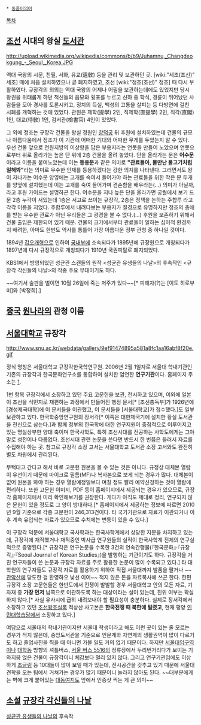  * [[동음이의어]]

[[목차]]

== [[조선]] 시대의 왕실 [[도서관]] ==

http://upload.wikimedia.org/wikipedia/commons/b/b9/Juhamnu,_Changdeokgung_-_Seoul,_Korea.JPG

역대 국왕의 시문, 친필, 서화, 유교(遺敎) 등을 관리 및 보관하던 곳. [wiki:"세조(조선)" 세조] 때에 처음 설치하였으나 곧 폐지하였고, 조선 [wiki:"정조(조선)" 정조] 때 다시 부활하였다. 규장각의 의의는 역대 국왕의 어제나 어필을 보관하는데에도 있었지만 당시 왕권을 위태롭게 하던 척신들의 음모와 횡포를 누르고 신하 중 학식, 경륜이 뛰어났던 사람들을 모아 경사를 토론시키고, 정치의 득실, 백성의 고통을 살피는 등 다방면에 걸친 시폐를 개혁하는 것에 있었다. 관원은 제학(提學) 2인, 직제학(直提學) 2인, 직각(直閣) 1인, 대교(待敎) 1인, 검서관(檢書官) 4인이 있었다. 

그 외에 정조는 규장각 건물을 왕실 정원인 [[창덕궁]] 뒤 후원에 설치하였는데 건물의 규모나 아름다움에서 정조가 이 기관에 어떠한 기대와 어떠한 무게를 두었는지 알 수 있다. 우선 건물 앞으로 천원지방의 이상향을 담은 부용지라는 연못을 만들어 노았으며 연못으로부터 위로 올라가는 높은 단 위에 2층 건물을 올려 놓았다. 단을 올라가는 문은 '''어수문'''이라고 이름을 붙여노았는데 이는 '''등용문'''과 같은 의미로 '''"관료들아, 물만난 물고기처럼 일해봐"'''라는 의미로 우수한 인재를 등용하겠다는 강한 의지를 나타낸다. 그러면서도 왕이 자나가는 어수문 양옆에는 고개를 숙여서 들어가야 하는 관료들을 위한 작은 문 두개를 양옆에 설치했는데 이는 고개를 숙여 들어가며 겸손함을 배우라는(...) 의미가 아닐까, 라고 후원 가이드는 설명하곤 한다. 어수문을 지나 높은 단을 올라가면 궁궐에서 보기 드문 2층 누각이 서있는데 1층은 서고로 쓰이는 규장각, 2층은 정책을 논하는 주합루 라고 각각 이름을 지었다. 주합루에서 내려다보는 부용지가 절경으로 유명하지만 정조의 총애를 받는 우수한 관료가 아닌 우리들은 그 광경을 볼 수 없다.(...) 후원을 보존하기 위해서 건물 출입은 제한되어 있기 때문. 건물의 크기에서부터 관료들이 일하는 심미적 환경까지 배려한, 아마도 한반도 역사를 통틀어 가장 아름다운 정부 관청 중 하나일 것이다.

1894년 [[갑오개혁]]으로 인하여  [[궁내부]]에 소속되다가 1895년에 규장원으로 개칭되다가 1897년에 다시 규장각으로 개칭되다가 1910년 국권피탈로 폐지되었다.

KBS1에서 방영되었던 성균관 스캔들의 원작 <성균관 유생들의 나날>의 후속작인 <규장각 각신들의 나날>의 작중 주요 무대이기도 하다.

~~여기서 술판을 벌이면 10월 26일에 죽는 저주가 있다~~[* 피해자(?)는 [이토 히로부미]와 [박정희].]

== [[중국]] [[원나라]]의 관청 이름 == 

== [[서울대학교]] 규장각 ==

http://www.snu.ac.kr/webdata/gallery/9ef91474895a581a8fc1aa16abf8f20e.gif

정식 명칭은 서울대학교 규장각한국학연구원. 2006년 2월 1일자로 서울대 학내기관인 기존의 규장각과 한국문화연구소를 통합하여 설치한 엄연한 '''연구기관'''이다. 홈페이지 주소는 [http://e-kyujanggak.snu.ac.kr].

1번 항목 규장각에서 소장하고 있던 주요 고문헌을 보관, 전시하고 있으며, 이외에 일본이 조선을 식민지로 재편하는 과정에서 만들어진 행정 문서[* [조선총독부]가 1926년에 [경성제국대학]에 이 문서들을 이관했고, 이 문서들을 [서울대학교]가 접수했다.]도 일부 보관하고 있다. 한국학중앙연구원의 장서각[* 이쪽은 대한제국기에 설치한 황실 도서관을 전신으로 삼는다.]과 함께 정부의 한국학에 대한 연구지원이 중점적으로 이루어지고 있는 명실상부한 양대 축이며 한국사학도, 특히 조선시대를 전공하는 사학도에게는 그야말로 성전이나 다름없다. 조선시대 관련 논문을 쓴다면 반드시 한 번쯤은 들러서 자료를 수집해야 하는 곳. 참고로 규장각 소장 고서는 서울대학교 도서관 소장 고서와도 완전히 별도 차원에서 관리된다.

무턱대고 간다고 해서 바로 고문헌 원본을 볼 수 있는 것은 아니다. 규정상 대체본 열람이 우선이기 때문에 마이크로 필름(MF)나 복사본으로 보게 되는 경우가 많다. 대체본이 없어 원본을 봐야 하는 경우 열람예정일보다 며칠 정도 빨리 예약신청하는 것이 열람에 편리하다. 또한 고문헌 이미지, PDF 등이 홈페이지에서 제공되는 경우가 있으므로, 규장각 홈페이지에서 미리 확인해보기를 권장한다. 게다가 아직도 제대로 정리, 연구되지 않은 문헌이 있을 정도로 그 양이 방대하다.[* 홈페이지에서 제공하는 정보에 따르면 2010년 9월 기준으로 각종 고문헌이 246,313건이다. 타 국가기관으로 자료가 이관되거나 이후 계속 유입되는 자료가 있으므로 수치에는 변동이 있을 수 있다.]

이 규장각 덕분에 서울대학교 국사학과는 한국사학계에서 상당한 지분을 차지하고 있는데, 규장각에 재직했거나 재직중인 박사급 연구원들의 실적이 한국사학계 전체의 연구실적으로 증명된다.[* 규장각은 연구논문을 수록한 3건의 연속간행물(『한국문화』·『규장각』·『Seoul Journal of Korean Studies』)을 발행하는 기관이기도 하다. 규장각을 거친 연구자들이 쓴 논문과 규장각 자료를 주로 활용한 논문이 많이 수록되고 있다.] 타 대학원의 연구자들도 규장각 자료를 활용하기 위하여 직접 서울대까지 발품을 팔거나 ~~[[관악산]]에 당도한 걸 환영하오 낯선 이여~~ 적지 않은 돈을 자료복사에 쓰곤 한다. 한편 규장각 소장 고문헌들은 한반도에서 전쟁이 발발할 경우 서울대학교 안의 모든 자료, 기자재 중 '''가장 먼저''' 남쪽으로 이관하도록 하는 대상이라는 설이 있는데, 진위 여부는 확실하지 않다.[* 사실 유사시에 급히 내려보내야 할 필요성이 충분하다. 실제로 장서각에서 소장하고 있던 [[조선왕조실록]] 적상산 사고본은 '''한국전쟁 때 북한에 털렸고''', 현재 평양 [[인민대학습당]]에서 소장하고 있다.]

여담으로 서울대의 학내기관이지만 서울대 학생이라고 해도 이런 곳이 있는 줄 모르는 경우가 적지 않은데, 중앙도서관을 기준으로 인문계와 자연계의 생활권역이 많이 다르기도 하고 졸업사진을 찍을 때 아니면 가볼 일도 거의 없기 때문이다. 하지만 [[서울대입구역]]이나 [[대학동]] 방향의 셔틀버스, [[서울 버스 5516]]의 정류장에서 두리번거리다가 보이는 기와지붕 얹은 건물이 규장각이니 체감보다 멀리 있지 않다. 그리고 연구기관임에도 이상하게 [[초글링]] 등 10대들이 많이 보일 때가 있는데, 전시공간을 갖추고 있기 때문에 서울대 견학을 오는 팀에서 거쳐가는 경우가 많기 때문이니 놀라지 않아도 된다. ~~대부분에게는 벽에 크게 붙어있는 [[대동여지도]] 앞에서 인증샷 찍는 게 큰 의미~~

== [[소설]] [[규장각 각신들의 나날]] ==
[[성균관 유생들의 나날]]의 후속작
